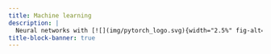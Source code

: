 ```yaml
---
title: Machine learning
description: |
  Neural networks with [![](img/pytorch_logo.svg){width="2.5%" fig-alt="noshadow"}](https://pytorch.org/)
title-block-banner: true
---
```



